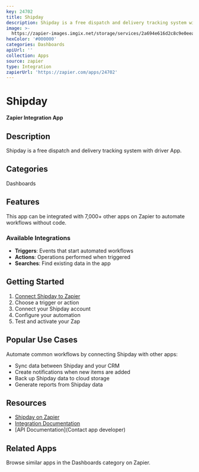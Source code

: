 ```yaml
---
key: 24702
title: Shipday
description: Shipday is a free dispatch and delivery tracking system with driver App.
image: >-
  https://zapier-images.imgix.net/storage/services/2a694e616d2c8c9e0eea1bb185ccde6f.png?auto=format%2Ccompress&ixlib=python-3.0.0&q=50
hexColor: '#000000'
categories: Dashboards
apiUrl: ''
collection: Apps
source: zapier
type: Integration
zapierUrl: 'https://zapier.com/apps/24702'
---
```

# Shipday

**Zapier Integration App**

## Description

Shipday is a free dispatch and delivery tracking system with driver App.

## Categories

Dashboards

## Features

This app can be integrated with 7,000+ other apps on Zapier to automate workflows without code.

### Available Integrations

- **Triggers**: Events that start automated workflows
- **Actions**: Operations performed when triggered
- **Searches**: Find existing data in the app

## Getting Started

1. [Connect Shipday to Zapier](https://zapier.com/apps/24702)
2. Choose a trigger or action
3. Connect your Shipday account
4. Configure your automation
5. Test and activate your Zap

## Popular Use Cases

Automate common workflows by connecting Shipday with other apps:

- Sync data between Shipday and your CRM
- Create notifications when new items are added
- Back up Shipday data to cloud storage
- Generate reports from Shipday data

## Resources

- [Shipday on Zapier](https://zapier.com/apps/24702)
- [Integration Documentation](https://zapier.com/apps/24702/integrations)
- [API Documentation](Contact app developer)

## Related Apps

Browse similar apps in the Dashboards category on Zapier.
